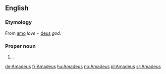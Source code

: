 ==English==

===Etymology===
From {{etyl|la}} [[amo]] ''love'' + [[deus]] ''god''.

===Proper noun===
{{en-proper noun}}

# {{given name|male|from=Latin}}.

[[de:Amadeus]]
[[fr:Amadeus]]
[[hu:Amadeus]]
[[no:Amadeus]]
[[pl:Amadeus]]
[[sr:Amadeus]]